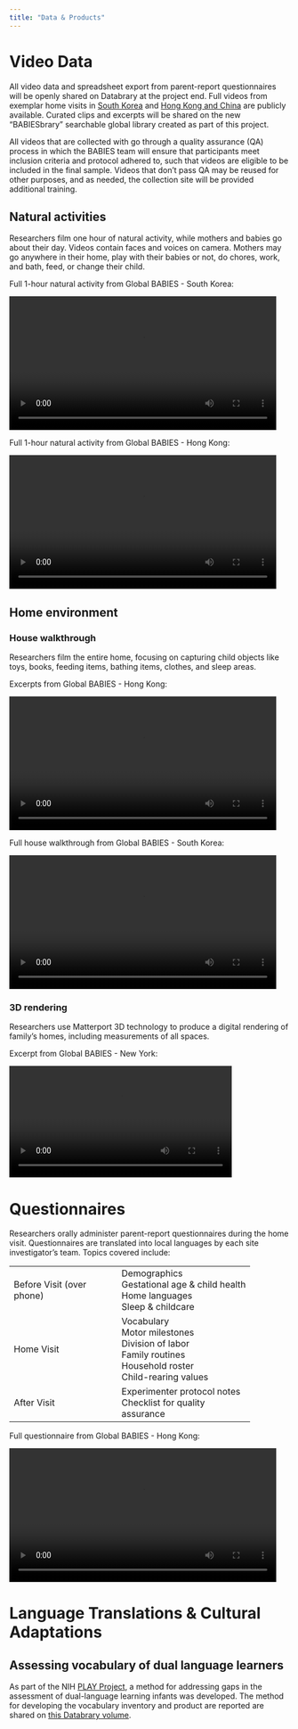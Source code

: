 ```yaml
---
title: "Data & Products"
---
```


# Video Data

All video data and spreadsheet export from parent-report questionnaires will be openly shared on Databrary at the project end. Full videos from exemplar home visits in [South Korea](https://nyu.databrary.org/volume/1745/slot/72037/-) and [Hong Kong and China](https://nyu.databrary.org/volume/1611) are publicly available. Curated clips and excerpts will be shared on the new "BABIESbrary" searchable global library created as part of this project.

All videos that are collected with go through a quality assurance (QA) process in which the BABIES team will ensure that participants meet inclusion criteria and protocol adhered to, such that videos are eligible to be included in the final sample. Videos that don't pass QA may be reused for other purposes, and as needed, the collection site will be provided additional training.

## Natural activities

Researchers film one hour of natural activity, while mothers and babies go about their day. Videos contain faces and voices on camera. Mothers may go anywhere in their home, play with their babies or not, do chores, work, and bath, feed, or change their child.

::: vid
[Full 1-hour natural activity from Global BABIES - South Korea:]{.descript}

```{=html}
<video width="480" controls>
    <source src="https://nyu.databrary.org/slot/72037/0,4645248/asset/492905/download?inline=true" type="video/mp4">
</video>
```
:::

::: vid
[Full 1-hour natural activity from Global BABIES - Hong Kong:]{.descript}

```{=html}
<video width="480" controls>
    <source src="https://nyu.databrary.org/slot/72036/979047,4710862/asset/492950/download?inline=true" type="video/mp4">
</video>
```
:::

## Home environment

### House walkthrough

Researchers film the entire home, focusing on capturing child objects like toys, books, feeding items, bathing items, clothes, and sleep areas.

::: vid
[Excerpts from Global BABIES - Hong Kong:]{.descript}

```{=html}
<video width="480" controls>
    <source src="https://nyu.databrary.org/slot/72038/0,15195/asset/492940/download?inline=true" type="video/mp4">
</video>
```
:::

::: vid
[Full house walkthrough from Global BABIES - South Korea:]{.descript}

```{=html}
<video width="480" controls>
    <source src="https://nyu.databrary.org/slot/72037/4646248,6684584/asset/492906/download?inline=true" type="video/mp4">
</video>
```
:::

### 3D rendering

Researchers use Matterport 3D technology to produce a digital rendering of family's homes, including measurements of all spaces.

::: vid
[Excerpt from Global BABIES - New York:]{.descript}

```{=html}
<video width="400" controls autoplay>
    <source src="https://nyu.databrary.org/slot/72038/16195,43195/asset/492948/download?inline=true" type="video/mp4">
</video>
```
:::

# Questionnaires

Researchers orally administer parent-report questionnaires during the home visit. Questionnaires are translated into local languages by each site investigator's team. Topics covered include:

+---------------------------+---------------------------------+
| Before Visit (over phone) | Demographics\                   |
|                           | Gestational age & child health\ |
|                           | Home languages\                 |
|                           | Sleep & childcare               |
+---------------------------+---------------------------------+
| Home Visit                | Vocabulary\                     |
|                           | Motor milestones\               |
|                           | Division of labor\              |
|                           | Family routines\                |
|                           | Household roster\               |
|                           | Child-rearing values            |
+---------------------------+---------------------------------+
| After Visit               | Experimenter protocol notes\    |
|                           | Checklist for quality assurance |
+---------------------------+---------------------------------+

::: vid
[Full questionnaire from Global BABIES - Hong Kong:]{.descript}

```{=html}
<video width="480" controls>
    <source src="https://nyu.databrary.org/slot/72036/4725859,6877581/asset/492904/download?inline=true" type="video/mp4">
</video>
```
:::

# Language Translations & Cultural Adaptations

## Assessing vocabulary of dual language learners

As part of the NIH [PLAY Project](play-project.org), a method for addressing gaps in the assessment of dual-language learning infants was developed. The method for developing the vocabulary inventory and product are reported are shared on [this Databrary volume](https://nyu.databrary.org/volume/1168).
